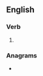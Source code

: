 ==English==

===Verb===
{{head|en|verb form}}

# {{en-third-person singular of|embay}}

===Anagrams===
* {{anagrams|en|abymes|maybes}}